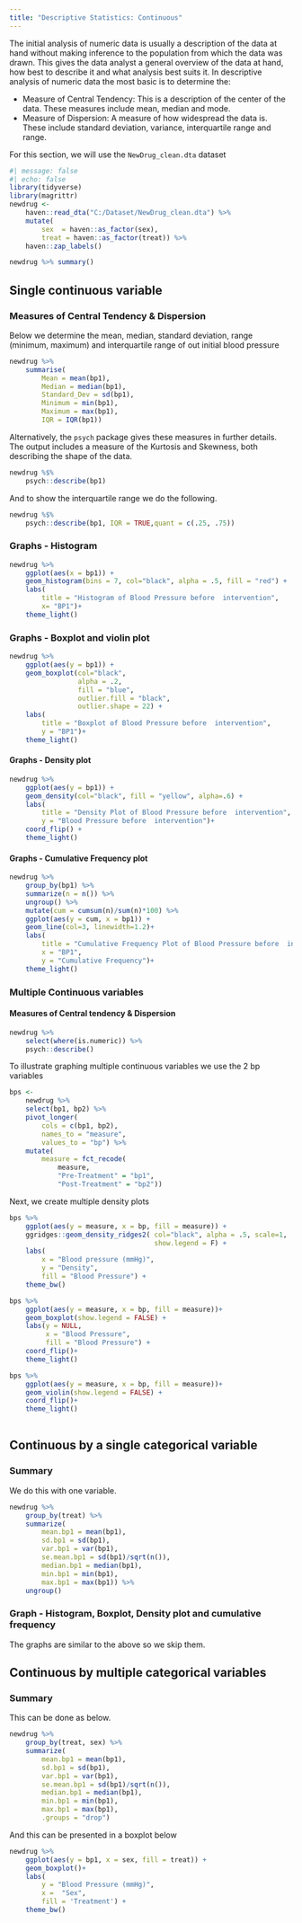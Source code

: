 ```yaml
---
title: "Descriptive Statistics: Continuous"
---
```


The initial analysis of numeric data is usually a description of the data at hand without making
inference to the population from which the data was drawn. This gives the data analyst a general
overview of the data at hand, how best to describe it and what analysis best suits it. In
descriptive analysis of numeric data the most basic is to determine the:

-   Measure of Central Tendency: This is a description of the center of the data. These measures
    include mean, median and mode.
-   Measure of Dispersion: A measure of how widespread the data is. These include standard
    deviation, variance, interquartile range and range.

For this section, we will use the `NewDrug_clean.dta` dataset

```r
#| message: false
#| echo: false
library(tidyverse)
library(magrittr)
newdrug <-  
    haven::read_dta("C:/Dataset/NewDrug_clean.dta") %>% 
    mutate(
        sex  = haven::as_factor(sex), 
        treat = haven::as_factor(treat)) %>% 
    haven::zap_labels() 

newdrug %>% summary()
```

## Single continuous variable

### Measures of Central Tendency & Dispersion

Below we determine the mean, median, standard deviation, range (minimum, maximum) and interquartile
range of out initial blood pressure

```r
newdrug %>% 
    summarise(
        Mean = mean(bp1), 
        Median = median(bp1), 
        Standard_Dev = sd(bp1), 
        Minimum = min(bp1), 
        Maximum = max(bp1),
        IQR = IQR(bp1)) 
```

Alternatively, the `psych` package gives these measures in further details. The output includes a
measure of the Kurtosis and Skewness, both describing the shape of the data.

```r
newdrug %$% 
    psych::describe(bp1)
```

And to show the interquartile range we do the following.

```r
newdrug %$% 
    psych::describe(bp1, IQR = TRUE,quant = c(.25, .75))
```

### Graphs - Histogram

```r
newdrug %>% 
    ggplot(aes(x = bp1)) + 
    geom_histogram(bins = 7, col="black", alpha = .5, fill = "red") +
    labs(
        title = "Histogram of Blood Pressure before  intervention",
        x= "BP1")+
    theme_light()
```

### Graphs - Boxplot and violin plot

```r
newdrug %>% 
    ggplot(aes(y = bp1)) + 
    geom_boxplot(col="black",  
                 alpha = .2, 
                 fill = "blue", 
                 outlier.fill = "black",
                 outlier.shape = 22) +
    labs(
        title = "Boxplot of Blood Pressure before  intervention",
        y = "BP1")+
    theme_light()
```

#### Graphs - Density plot

```r
newdrug %>% 
    ggplot(aes(y = bp1)) + 
    geom_density(col="black", fill = "yellow", alpha=.6) +
    labs(
        title = "Density Plot of Blood Pressure before  intervention",
        y = "Blood Pressure before  intervention")+
    coord_flip() +
    theme_light()
```

#### Graphs - Cumulative Frequency plot

```r
newdrug %>% 
    group_by(bp1) %>% 
    summarize(n = n()) %>% 
    ungroup() %>% 
    mutate(cum = cumsum(n)/sum(n)*100) %>% 
    ggplot(aes(y = cum, x = bp1)) +
    geom_line(col=3, linewidth=1.2)+
    labs(
        title = "Cumulative Frequency Plot of Blood Pressure before  intervention",
        x = "BP1",
        y = "Cumulative Frequency")+
    theme_light() 

```

### Multiple Continuous variables

#### Measures of Central tendency & Dispersion

```r
newdrug %>% 
    select(where(is.numeric)) %>% 
    psych::describe()
```

To illustrate graphing multiple continuous variables we use the 2 bp variables

```r
bps <- 
    newdrug %>%
    select(bp1, bp2) %>% 
    pivot_longer(
        cols = c(bp1, bp2),
        names_to = "measure", 
        values_to = "bp") %>% 
    mutate(
        measure = fct_recode(
            measure, 
            "Pre-Treatment" = "bp1", 
            "Post-Treatment" = "bp2"))
```

Next, we create multiple density plots

```r
bps %>% 
    ggplot(aes(y = measure, x = bp, fill = measure)) +
    ggridges::geom_density_ridges2( col="black", alpha = .5, scale=1, 
                                    show.legend = F) +
    labs(
        x = "Blood pressure (mmHg)", 
        y = "Density", 
        fill = "Blood Pressure") +
    theme_bw()
```

```r
bps %>% 
    ggplot(aes(y = measure, x = bp, fill = measure))+
    geom_boxplot(show.legend = FALSE) +
    labs(y = NULL, 
         x = "Blood Pressure", 
         fill = "Blood Pressure") +
    coord_flip()+
    theme_light() 
```

```r
bps %>% 
    ggplot(aes(y = measure, x = bp, fill = measure))+
    geom_violin(show.legend = FALSE) +
    coord_flip()+
    theme_light() 
    
```

## Continuous by a single categorical variable

### Summary

We do this with one variable.

```r
newdrug %>% 
    group_by(treat) %>% 
    summarize(
        mean.bp1 = mean(bp1),
        sd.bp1 = sd(bp1),
        var.bp1 = var(bp1),
        se.mean.bp1 = sd(bp1)/sqrt(n()),
        median.bp1 = median(bp1),
        min.bp1 = min(bp1),
        max.bp1 = max(bp1)) %>% 
    ungroup()
```

### Graph - Histogram, Boxplot, Density plot and cumulative frequency

The graphs are similar to the above so we skip them.

## Continuous by multiple categorical variables

### Summary

This can be done as below.

```r
newdrug %>% 
    group_by(treat, sex) %>% 
    summarize(
        mean.bp1 = mean(bp1),
        sd.bp1 = sd(bp1),
        var.bp1 = var(bp1),
        se.mean.bp1 = sd(bp1)/sqrt(n()),
        median.bp1 = median(bp1),
        min.bp1 = min(bp1),
        max.bp1 = max(bp1),
        .groups = "drop") 
```

And this can be presented in a boxplot below

```r
newdrug %>% 
    ggplot(aes(y = bp1, x = sex, fill = treat)) +
    geom_boxplot()+
    labs(
        y = "Blood Pressure (mmHg)",
        x =  "Sex",
        fill = 'Treatment') +
    theme_bw()
```
